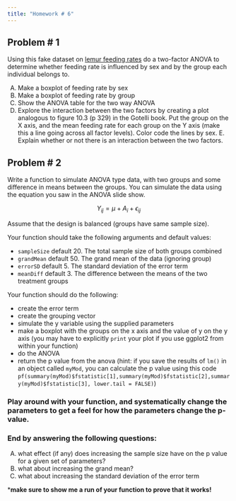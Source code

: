 ```yaml
---
title: "Homework # 6"
---
```


## Problem # 1

Using this fake dataset on [lemur feeding rates](http://hompal-stats.wabarr.com/datasets/lemurfeeding.txt) do a two-factor ANOVA to determine whether feeding rate is influenced by sex and by the group each individual belongs to. 

A.  Make a boxplot of feeding rate by sex
B.  Make a boxplot of feeding rate by group
C.  Show the ANOVA table for the two way ANOVA
D.  Explore the interaction between the two factors by creating a plot analogous to figure 10.3 (p 329) in the Gotelli book. Put the group on the X axis, and the mean feeding rate for each group on the Y axis (make this a line going across all factor levels). Color code the lines by sex. 
E. Explain whether or not there is an interaction between the two factors.  

## Problem # 2

Write a function to simulate ANOVA type data, with two groups and some difference in means between the groups. You can simulate the data using the equation you saw in the ANOVA slide show. 

$$Y_{ij}=\mu + A_i + \epsilon_{ij}$$

Assume that the design is balanced (groups have same sample size). 

Your function should take the following arguments and default values:

* `sampleSize` default 20. The total sample size of both groups combined
* `grandMean` default 50. The grand mean of the data (ignoring group)
* `errorSD` default 5. The standard deviation of the error term
* `meanDiff` default 3. The difference between the means of the two treatment groups

Your function should do the following:

* create the error term
* create the grouping vector
* simulate the y variable using the supplied parameters
* make a boxplot with the groups on the x axis and the value of y on the y axis (you may have to explicitly `print` your plot if you use ggplot2 from within your function)
* do the ANOVA
* return the p value from the anova (hint: if you save the results of `lm()` in an object called `myMod`, you can calculate the p value using this code `pf(summary(myMod)$fstatistic[1],summary(myMod)$fstatistic[2],summary(myMod)$fstatistic[3], lower.tail = FALSE)`)

### Play around with your function, and systematically change the parameters to get a feel for how the parameters change the p-value. 

### End by answering the following questions:

A.  what effect (if any) does increasing the sample size have on the p value for a given set of parameters?
B.  what about increasing the grand mean?
C.  what about increasing the standard deviation of the error term

***make sure to show me a run of your function to prove that it works!**


